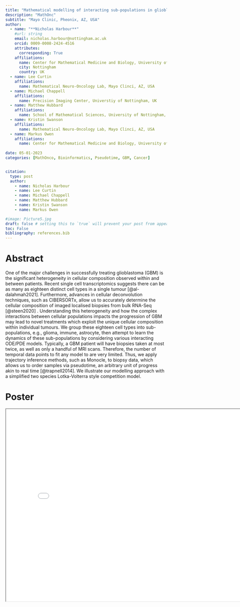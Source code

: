 ```yaml
---
title: "Mathematical modelling of interacting sub-populations in glioblastoma"
description: "MathOnc"
subtitle: "Mayo Clinic, Pheonix, AZ, USA"
author:
  - name: "**Nicholas Harbour**"
    #url: string
    email: nicholas.harbour@nottingham.ac.uk
    orcid: 0009-0008-2424-4516
    attributes:
      corresponding: True
    affiliations: 
      name: Center for Mathematical Medicine and Biology, University of Nottingham, UK
      city: Nottingham
      country: UK
  - name: Lee Curtin
    affiliations: 
      name: Mathematical Neuro-Oncology Lab, Mayo Clinci, AZ, USA
  - name: Michael Chappell
    affiliations:
      name: Precision Imaging Center, Universtiy of Nottingham, UK
  - name: Matthew Hubbard
    affiliations: 
      name: School of Mathematical Sciences, University of Nottingham, UK
  - name: Kristin Swanson
    affiliations: 
      name: Mathematical Neuro-Oncology Lab, Mayo Clinci, AZ, USA
  - name: Markus Owen
    affiliations: 
      name: Center for Mathematical Medicine and Biology, University of Nottingham, UK
     
date: 05-01-2023
categories: [MathOnco, Bioinformatics, Pseudotime, GBM, Cancer] 


citation:
  type: post
  author: 
    - name: Nicholas Harbour
    - name: Lee Curtin
    - name: Michael Chappell
    - name: Matthew Hubbard
    - name: Kristin Swanson
    - name: Markus Owen

#image: Picture5.jpg
draft: false # setting this to `true` will prevent your post from appearing on your listing page until you're ready!
toc: False
bibliography: references.bib
---
```


# Abstract

One of the major challenges in successfully treating glioblastoma (GBM) is the significant heterogeneity in cellular composition observed within and between patients. Recent single cell transcriptomics suggests there can be as many as eighteen distinct cell types in a single tumour [@al-dalahmah2021]. Furthermore, advances in cellular deconvolution techniques, such as CIBERSORTx, allow us to accurately determine the cellular composition of imaged localised biopsies from bulk RNA-Seq [@steen2020] . Understanding this heterogeneity and how the complex interactions between cellular populations impacts the progression of GBM may lead to novel treatments which exploit the unique cellular composition within individual tumours. We group these eighteen cell types into sub-populations, e.g., glioma, immune, astrocyte, then attempt to learn the dynamics of these sub-populations by considering various interacting ODE/PDE models. Typically, a GBM patient will have biopsies taken at most twice, as well as only a handful of MRI scans. Therefore, the number of temporal data points to fit any model to are very limited. Thus, we apply trajectory inference methods, such as Monocle, to biopsy data, which allows us to order samples via pseudotime, an arbitrary unit of progress akin to real time [@trapnell2014]. We illustrate our modelling approach with a simplified two species Lotka-Volterra style competition model.

# Poster

<iframe
 width = "800"
 height = "600"
 src = "MathOnc23_poster.pdf">
</iframe>

